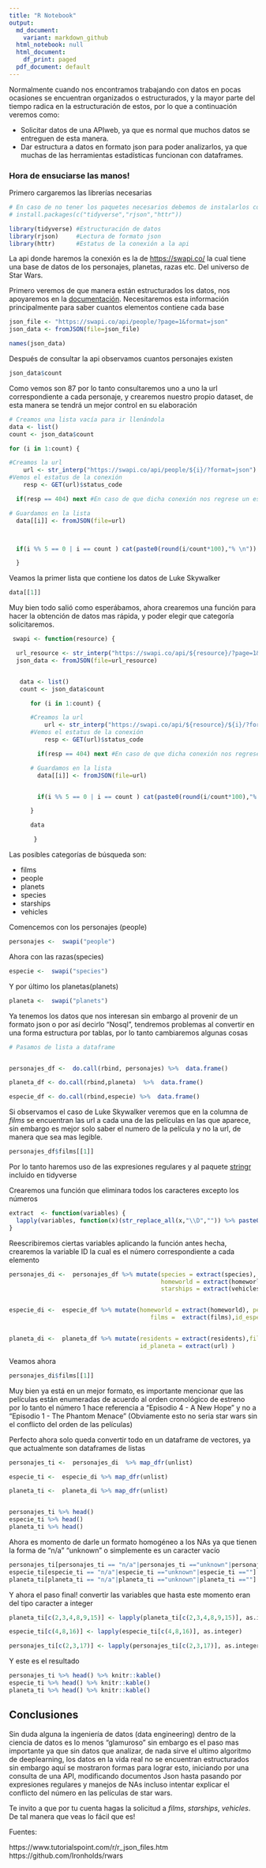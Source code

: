 ```yaml
---
title: "R Notebook"
output:
  md_document:
    variant: markdown_github
  html_notebook: null
  html_document:
    df_print: paged
  pdf_document: default
---
```


Normalmente cuando nos encontramos trabajando con datos en pocas ocasiones se encuentran organizados o estructurados, y la mayor parte del tiempo radica en la estructuración de estos, por lo que a continuación veremos como:


+ Solicitar datos de una APIweb, ya que es normal que muchos datos se entreguen de esta manera.
+ Dar estructura a datos en formato json para poder analizarlos, ya que muchas de las herramientas estadísticas funcionan con dataframes.

### Hora de ensuciarse las manos!


Primero cargaremos las librerías necesarias
```r
# En caso de no tener los paquetes necesarios debemos de instalarlos con los siguientes comandos
# install.packages(c("tidyverse","rjson","httr"))

library(tidyverse) #Estructuración de datos
library(rjson)     #Lectura de formato json
library(httr)      #Estatus de la conexión a la api
```

La api donde haremos la conexión es la de [https://swapi.co/](https://swapi.co/) la cual tiene una base de datos de los personajes, planetas, razas etc. Del universo de Star Wars.

Primero veremos de que manera están estructurados los datos, nos apoyaremos en la [documentación](https://swapi.co/documentation).
Necesitaremos esta información principalmente para saber cuantos elementos contiene cada base

```r
json_file <- "https://swapi.co/api/people/?page=1&format=json"
json_data <- fromJSON(file=json_file)

names(json_data)

```

Después de consultar la api observamos cuantos personajes existen

```r
json_data$count
```

Como vemos son 87 por lo tanto consultaremos uno a uno la url correspondiente a cada personaje, y crearemos nuestro propio dataset, de esta manera se tendrá un mejor control en su elaboración


```r


# Creamos una lista vacía para ir llenándola
data <- list()
count <- json_data$count

for (i in 1:count) {

#Creamos la url
    url <- str_interp("https://swapi.co/api/people/${i}/?format=json")
#Vemos el estatus de la conexión
    resp <- GET(url)$status_code

  if(resp == 404) next #En caso de que dicha conexión nos regrese un estatus 404 pasaremos a la siguiente solicitud

# Guardamos en la lista
  data[[i]] <- fromJSON(file=url)



  if(i %% 5 == 0 | i == count ) cat(paste0(round(i/count*100),"% \n")) #Solo para ver el progreso

  }


```


Veamos la primer lista que contiene los datos de Luke Skywalker

```r
data[[1]]
```

Muy bien todo salió como esperábamos, ahora crearemos una función para hacer la obtención de datos mas rápida, y poder elegir que categoría solicitaremos.

```r

 swapi <- function(resource) {

  url_resource <- str_interp("https://swapi.co/api/${resource}/?page=1&format=json")
  json_data <- fromJSON(file=url_resource)


   data <- list()
   count <- json_data$count

      for (i in 1:count) {

      #Creamos la url
          url <- str_interp("https://swapi.co/api/${resource}/${i}/?format=json")
      #Vemos el estatus de la conexión
          resp <- GET(url)$status_code

        if(resp == 404) next #En caso de que dicha conexión nos regrese un estatus 404 pasaremos a la siguiente solicitud

      # Guardamos en la lista
        data[[i]] <- fromJSON(file=url)


        if(i %% 5 == 0 | i == count ) cat(paste0(round(i/count*100),"% \n"))

      }

      data

       }
```

Las posibles categorías de búsqueda son:


+ films
+ people
+ planets
+ species
+ starships
+ vehicles

Comencemos con los personajes (people)

```r


personajes <-  swapi("people")

```

Ahora con las razas(species)

```r
especie <-  swapi("species")

```

Y por último los planetas(planets)
```r
planeta <-  swapi("planets")

```


Ya tenemos los datos que nos interesan sin embargo al provenir de un formato json o por así decirlo "Nosql", tendremos problemas al convertir en una forma estructura por tablas, por lo tanto cambiaremos algunas cosas

```r
# Pasamos de lista a dataframe


personajes_df <-  do.call(rbind, personajes) %>%  data.frame()

planeta_df <- do.call(rbind,planeta)  %>%  data.frame()

especie_df <- do.call(rbind,especie) %>%  data.frame()

```

Si observamos el caso de Luke Skywalker veremos que en la columna de *films* se encuentran las url a cada una de las películas en las que aparece, sin embargo es mejor solo saber el numero de la película y no la url, de manera que sea mas legible.

```r
personajes_df$films[[1]]
```


Por lo tanto haremos uso de las expresiones regulares y al paquete [stringr](https://resources.rstudio.com/rstudio-cheatsheets/stringr-cheat-sheet) incluido en tidyverse


Crearemos una función que eliminara todos los caracteres excepto los números
```r

extract  <- function(variables) {
  lapply(variables, function(x)(str_replace_all(x,"\\D","")) %>% paste0(collapse = ","))
}


```

Reescribiremos ciertas variables aplicando la función antes hecha, crearemos la variable ID la cual es el número correspondiente a cada elemento

```r

personajes_di <-  personajes_df %>% mutate(species = extract(species), films =  extract(films),
                                           homeworld = extract(homeworld),vehicles = extract(vehicles),
                                           starships = extract(vehicles),id_personajes = extract(url))


especie_di <-  especie_df %>% mutate(homeworld = extract(homeworld), people =  extract(people),
                                        films =  extract(films),id_especie = extract(url) )


planeta_di <-  planeta_df %>% mutate(residents = extract(residents),films =  extract(films),
                                     id_planeta = extract(url) )

```

Veamos ahora
```r
personajes_di$films[[1]]
```

Muy bien ya está en un mejor formato, es importante mencionar que las películas están enumeradas de acuerdo al orden cronológico de estreno por lo tanto el número 1 hace referencia a "Episodio 4 - A New Hope" y no a "Episodio 1 - The Phantom Menace" (Obviamente esto no seria star wars sin el conflicto del orden de las películas)

Perfecto ahora solo queda convertir todo en un dataframe de vectores, ya que actualmente son dataframes de listas

```r

personajes_ti <-  personajes_di  %>% map_dfr(unlist)

especie_ti <-  especie_di %>% map_dfr(unlist)

planeta_ti <-  planeta_di %>% map_dfr(unlist)


personajes_ti %>% head()
especie_ti %>% head()
planeta_ti %>% head()
```

Ahora es momento de darle un formato homogéneo a los NAs  ya que tienen la forma de "n/a" "unknown" o simplemente es un caracter vacío

```r
personajes_ti[personajes_ti == "n/a"|personajes_ti =="unknown"|personajes_ti ==""] <- NA
especie_ti[especie_ti == "n/a"|especie_ti =="unknown"|especie_ti ==""] <- NA
planeta_ti[planeta_ti == "n/a"|planeta_ti =="unknown"|planeta_ti ==""] <- NA

```


Y ahora el paso final! convertir las variables que hasta este momento eran del tipo caracter a integer


```r
planeta_ti[c(2,3,4,8,9,15)] <- lapply(planeta_ti[c(2,3,4,8,9,15)], as.integer)

especie_ti[c(4,8,16)] <- lapply(especie_ti[c(4,8,16)], as.integer)

personajes_ti[c(2,3,17)] <- lapply(personajes_ti[c(2,3,17)], as.integer)
```


Y este es el resultado


```r
personajes_ti %>% head() %>% knitr::kable()
especie_ti %>% head() %>% knitr::kable()
planeta_ti %>% head() %>% knitr::kable()
```


## Conclusiones

Sin duda alguna la ingeniería de datos (data engineering) dentro de la ciencia de datos es lo menos "glamuroso" sin embargo es el paso mas importante ya que sin datos que analizar, de nada sirve el ultimo algoritmo de deeplearning, los datos en la vida real no se encuentran estructurados sin embargo aquí se mostraron formas para lograr esto, iniciando por una consulta de una API, modificando documentos Json hasta pasando por expresiones regulares y manejos de NAs incluso intentar explicar el conflicto del número en las películas de star wars.


Te invito a que por tu cuenta hagas la solicitud  a *films*, *starships*, *vehicles*. De tal manera que veas lo fácil que es!



Fuentes:

https://www.tutorialspoint.com/r/r_json_files.htm
https://github.com/Ironholds/rwars
